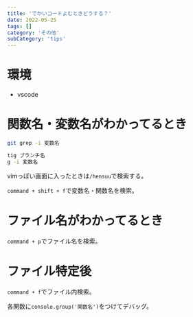 ```yaml
---
title: 'でかいコードよむときどうする？'
date: 2022-05-25
tags: []
category: 'その他'
subCategory: 'tips'
---
```


# 環境

- vscode

# 関数名・変数名がわかってるとき

```bash
git grep -i 変数名
```

```bash
tig ブランチ名
g -i 変数名
```

vimっぽい画面に入ったときは`/hensuu`で検索する。

`command + shift + f`で変数名・関数名を検索。

# ファイル名がわかってるとき

`command + p`でファイル名を検索。

# ファイル特定後

`command + f`でファイル内検索。

各関数に`console.group('関数名')`をつけてデバッグ。

